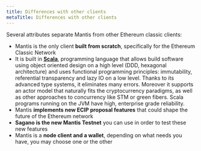 ```yaml
---
title: Differences with other clients
metaTitle: Differences with other clients
---
```



Several attributes separate Mantis from other Ethereum classic clients:

  - Mantis is the only client **built from scratch**, specifically for the Ethereum Classic Network
  - It is built in [**Scala**](https://www.scala-lang.org/), programming language that allows build software using object oriented design on a high level (DDD, hexagonal architecture) and uses functional programming principles: immutability, referential transparency and lazy IO on a low level. Thanks to its advanced type systems, it eliminates many errors. Moreover it supports an actor model that naturally fits the cryptocurrency paradigms, as well as other approaches to concurrency like STM or green fibers. Scala programs running on the JVM have high, enterprise grade reliability.
  - Mantis **implements new ECIP proposal features** that could shape the future of the Ethereum network
  - **Sagano is the new Mantis Testnet** you can use in order to test these new features
  - Mantis is a **node client and a wallet**, depending on what needs you have, you may choose one or the other
